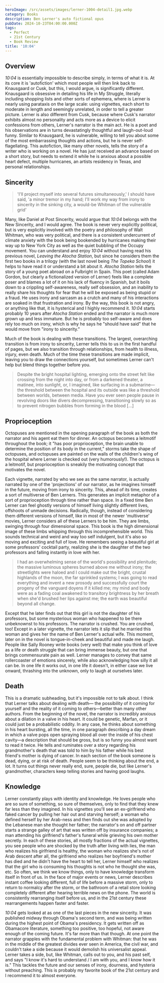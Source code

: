 ```yaml
---
heroImage: /src/assets/images/lerner-1004-detail1.jpg.webp
category: Books
description: Ben Lerner's auto fictional opus
pubDate: 2024-10-23T04:00:00.000Z
tags:
  - Perfect
  - 21st Century
  - Book Review
title: '10:04'
---
```


## Overview

_10:04_ is essentially impossible to describe simply, in terms of what it is. At its core it is 'autofiction' which most people will then link back to Knausgaard or Cusk, but this, I would argue, is significantly different. Knausgaard is obsessive in detailing his life in My Struggle, literally including shopping lists and other sorts of ephemera, where is Lerner is nearly using parataxis on the large scale: using vignettes, each short to moderate in length and seemingly unrelated, in order to tell a greater picture. Lerner is also different from Cusk, because where Cusk's narrator exhibits almost no personality and acts more as a device to elicit confessions from others, Lerner's narrator is the main act. He is a poet and his observations are in turns devastatingly thoughtful and laugh-out-loud funny. Similar to Knausgaard, he is vulnerable, willing to tell you about some of the most embarrassing thoughts and actions, but he is never self-flagellating. This autofiction, like many other novels, tells the story of a writer who is working on a novel. He has just received an advance based on a short story, but needs to extend it while he is anxious about a possible heart defect, multiple hurricanes, an artists residency in Texas, and personal relationships.

## Sincerity

> 'I'll project myself into several futures simultaneously,' I should have said, 'a minor tremor in my hand; I'll work my way from irony to sincerity in the sinking city, a would-be Whitman of the vulnerable grid'

Many, like Daniel at Post Sincerity, would argue that *10:04* belongs with the New Sincerity, and I would agree. The book is never very explicitly political, but is very explicitly involved with the poetry and philosophy of Walt Whitman, who was very political, and there is a consistent undercurrent of climate anxiety with the book being bookended by hurricanes making their way up to New York City as well as the quiet bubbling of the Occupy movement.
You can understand and enjoy _10:04_ without having read his previous novel, *Leaving the Atocha Station*, but since he considers them the first two books in a trilogy (with the last novel being *The Topeka School*) it helps to have read it or understand a bit about it. *Atocha Station* tells the story of a young poet abroad on a Fulbright in Spain. This poet (called Adam Gordon, but clearly a fictionalized version of Lerner) feels like a complete poser and blames a lot of it on his lack of fluency in Spanish, but it boils down to a crippling self-awareness, really self obsession, and an inability to really share his thoughts for fear that he will be exposed as being stupid or a fraud. He uses irony and sarcasm as a crutch and many of his interactions are soaked in that frustration and irony. By the way, this book is not angry, or anything like that, it is hysterical and I highly recommend it. *10:04* starts probably 10 years after *Atocha Station* ended and the narrator is much more grown up and less immature. But he is probably too self-aware and does rely too much on irony, which is why he says he "should have said" that he would move from "irony to sincerity."

Much of the book is dealing with these transitions. The largest, overarching transition is from irony to sincerity, Lerner tells this to us in the first handful of pages, but we also transition through relationships, from health to illness, injury, even death. Much of the time these transitions are made implicit, leaving you to draw the connections yourself, but sometimes Lerner can't help but blend things together before you.

> Despite the bright hospital lighting, emerging onto the street felt like crossing from the night into day, or from a darkened theater, a matinee, into sunlight, or, I imagined, like surfacing in a submarine—the threshold between the hospital and its outside was like a threshold between worlds, between media. Have you ever seen people pause in revolving doors like divers decompressing, transitioning slowly so as to prevent nitrogen bubbles from forming in the blood \[…]

## Proprioception

Octopuses are mentioned in the opening paragraph of the book as both the narrator and his agent eat them for dinner. An octopus becomes a leitmotif throughout the book; it "has poor proprioception, the brain unable to determine the position of its body in the current," storms take the shape of octopuses, and octopuses are painted on the walls of the children's wing of the hospital where Lerner is checked out (very humorously!). The octopus is a leitmotif, but proprioception is sneakily the motivating concept that motivates the novel.

Each vignette, narrated by who we see as the same narrator, is actually narrated by one of the 'projections' of our narrator, as he imagines himself in the future, moving from irony to sincerity. This, ahead of its time, creates a sort of multiverse of Ben Lerners. This generates an implicit metaphor of a sort of proprioception through time rather than space. In a fixed time Ben Lerner can feel ghostly versions of himself living slightly different lives, offshoots of unmade decisions. Radically, though, instead of considering them different versions of himself, like in most of the newer 'multiverse' movies, Lerner considers all of these Lerners to be him. They are limbs, swinging through four dimensional space. This book is the high dimensional image of these limbs whipping through this incomprehensible world. This sounds technical and weird and way too self indulgent, but it's also so moving and exciting and full of love. He remembers seeing a beautiful girl at some professors' cocktail party, realizing she is the daughter of the two professors and falling instantly in love with her.

> I had an overwhelming sense of the world's possibility and plenitude; the massive luminous spheres burned above me without irony; the streetlights were haloed and I could make out the bright, crustal highlands of the moon, the far sprinkled systems; I was going to read everything and invent a new prosody and successfully court the progeny of the vanguard doyens if it killed me; my mind and body were as a fading coal awakened to transitory brightness by her breath when she'd brushed her lips against me; the earth was beautiful beyond all change.

Except that he later finds out that this girl is not the daughter of his professors, but some mysterious woman who happened to be there unbeknownst to his professors. The narrator is crushed. You are crushed, too! Except in a later vignette, the narrator lets it slip that he married this woman and gives her the name of Ben Lerner's actual wife. This moment, later on in the novel is tongue-in-cheek and beautiful and made me laugh. People like Sally Rooney write books (very well) that make you think of love as a life or death struggle that can bring immense beauty, but one that brings commensurate pain as well. Lerner manages to convey that same rollercoaster of emotions sincerely, while also acknowledging how silly it all can be. In one life it works out, in one life it doesn't, in either case we live onward, thrashing into the unknown, only to laugh at ourselves later.

## Death

This is a dramatic subheading, but it's impossible not to talk about. I think that Lerner talks about dealing with death— the possibility of it coming for yourself and the reality of it coming to others—better than many other authors. From the beginning of the novel, the narrator is incredibly anxious about a dilation in a valve in his heart. It could be genetic, Marfan, or it could just be a probabilistic oddity. In any case, he thinks about something in his heart bursting, all the time, in one paragraph describing a day dream in which a valve pops open spraying blood all over the inside of his chest cavity—a description that should be gross, but is so funny you almost want to read it twice. He tells and ruminates over a story regarding his grandmother's death that was told to him by his father while his best friend's mother is dying of cancer. In each section of the book someone is dead, dying, or at risk of death. People seem to be thinking about the end, a lot. It turns out things never really end, sure, people die, but like Lerner's grandmother, characters keep telling stories and having good laughs.

## Knowledge

Lerner constantly plays with identity and knowledge. He loves people who are so sure of something, so sure of themselves, only to find that they knew far less than they imagined. In his vignettes you'll see an ex-girlfriend who faked cancer by pulling her hair out and starving herself; a woman who defined herself by her Arab-ness and then finds out she was adopted by the Lebanese man she thought her father; the narrator's on and off partner starts a strange galley of art that was written off by insurance companies; a man attending his girlfriend's father's funeral while grieving his own mother secretly. In each of these stories, all mostly fractions of the actual vignettes, you see people who are shocked by the truth after living with lies, the man who realizes his girlfriend is healthy, the woman who realizes she's not of Arab descent after all, the girlfriend who realizes her boyfriend's mother has died and he didn't have the heart to tell her, Lerner himself who realizes that the girl who is consuming his thoughts is not who he thought she was, etc. So often, we think we know things, only to have knowledge transform itself in front of us. In the face of major events or news, Lerner describes instant coffee looking different, full of life before a massive storm, only to return to normalcy after the storm, or the bathroom of a retail store looking completely different after hearing terrible news on the phone. The world is consistently rearranging itself before us, and in the 21st century these rearrangements happen faster and faster.

_10:04_ gets looked at as one of the last pieces in the new sincerity. It was published midway through Obama's second term, and was being written during the highest point of Obama's presidency. It gets written off as Obamacore literature, something too positive, too hopeful, not aware enough of the coming future. It's far more than that though. At one point the narrator grapples with the fundamental problem with Whitman: that he was in the middle of the greatest divides ever seen in America, the civil war, and couldn't take a side because it would demolish his universalist appeal. Lerner takes a side, but, like Whitman, calls out to you, and his past self, and says "I know it's hard to understand / I am with you, and I know how it is." This tackles the future and our senses of irony, dourness, and hysteria without preaching. This is probably my favorite book of the 21st century and I recommend it to almost everyone.
